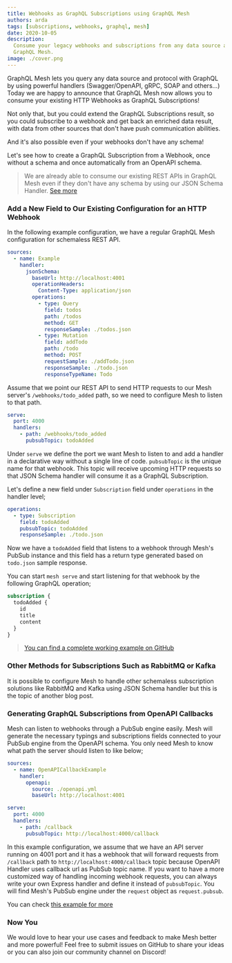 ```yaml
---
title: Webhooks as GraphQL Subscriptions using GraphQL Mesh
authors: arda
tags: [subscriptions, webhooks, graphql, mesh]
date: 2020-10-05
description:
  Consume your legacy webhooks and subscriptions from any data source as GraphQL Subscriptions with
  GraphQL Mesh.
image: ./cover.png
---
```


GraphQL Mesh lets you query any data source and protocol with GraphQL by using powerful handlers
(Swagger/OpenAPI, gRPC, SOAP and others...) Today we are happy to announce that GraphQL Mesh now
allows you to consume your existing HTTP Webhooks as GraphQL Subscriptions!

Not only that, but you could extend the GraphQL Subscriptions result, so you could subscribe to a
webhook and get back an enriched data result, with data from other sources that don't have push
communication abilities.

And it's also possible even if your webhooks don't have any schema!

Let's see how to create a GraphQL Subscription from a Webhook, once without a schema and once
automatically from an OpenAPI schema.

> We are already able to consume our existing REST APIs in GraphQL Mesh even if they don't have any
> schema by using our JSON Schema Handler. [See more](/blog/migrating-from-rest)

### Add a New Field to Our Existing Configuration for an HTTP Webhook

In the following example configuration, we have a regular GraphQL Mesh configuration for schemaless
REST API.

```yaml
sources:
  - name: Example
    handler:
      jsonSchema:
        baseUrl: http://localhost:4001
        operationHeaders:
          Content-Type: application/json
        operations:
          - type: Query
            field: todos
            path: /todos
            method: GET
            responseSample: ./todos.json
          - type: Mutation
            field: addTodo
            path: /todo
            method: POST
            requestSample: ./addTodo.json
            responseSample: ./todo.json
            responseTypeName: Todo
```

Assume that we point our REST API to send HTTP requests to our Mesh server's `/webhooks/todo_added`
path, so we need to configure Mesh to listen to that path.

```yaml
serve:
  port: 4000
  handlers:
    - path: /webhooks/todo_added
      pubsubTopic: todoAdded
```

Under `serve` we define the port we want Mesh to listen to and add a handler in a declarative way
without a single line of code. `pubsubTopic` is the unique name for that webhook. This topic will
receive upcoming HTTP requests so that JSON Schema handler will consume it as a GraphQL
Subscription.

Let's define a new field under `Subscription` field under `operations` in the handler level;

```yaml
operations:
  - type: Subscription
    field: todoAdded
    pubsubTopic: todoAdded
    responseSample: ./todo.json
```

Now we have a `todoAdded` field that listens to a webhook through Mesh's PubSub instance and this
field has a return type generated based on `todo.json` sample response.

You can start `mesh serve` and start listening for that webhook by the following GraphQL operation;

```graphql
subscription {
  todoAdded {
    id
    title
    content
  }
}
```

> [You can find a complete working example on GitHub](https://github.com/Urigo/graphql-mesh/tree/master/examples/subscriptions-example)

### Other Methods for Subscriptions Such as RabbitMQ or Kafka

It is possible to configure Mesh to handle other schemaless subscription solutions like RabbitMQ and
Kafka using JSON Schema handler but this is the topic of another blog post.

### Generating GraphQL Subscriptions from OpenAPI Callbacks

Mesh can listen to webhooks through a PubSub engine easily. Mesh will generate the necessary typings
and subscriptions fields connected to your PubSub engine from the OpenAPI schema. You only need Mesh
to know what path the server should listen to like below;

```yaml
sources:
  - name: OpenAPICallbackExample
    handler:
      openapi:
        source: ./openapi.yml
        baseUrl: http://localhost:4001

serve:
  port: 4000
  handlers:
    - path: /callback
      pubsubTopic: http://localhost:4000/callback
```

In this example configuration, we assume that we have an API server running on 4001 port and it has
a webhook that will forward requests from `/callback` path to `http://localhost:4000/callback` topic
because OpenAPI Handler uses callback url as PubSub topic name. If you want to have a more
customized way of handling incoming webhook requests, you can always write your own Express handler
and define it instead of `pubsubTopic`. You will find Mesh's PubSub engine under the `request`
object as `request.pubsub`.

You can check
[this example for more](https://github.com/Urigo/graphql-mesh/tree/master/examples/openapi-subscriptions)

### Now You

We would love to hear your use cases and feedback to make Mesh better and more powerful! Feel free
to submit issues on GitHub to share your ideas or you can also join our community channel on
Discord!
